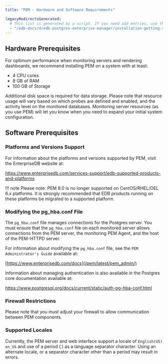 ```yaml
---
title: "PEM - Hardware and Software Requirements"

legacyRedirectsGenerated:
  # This list is generated by a script. If you need add entries, use the `legacyRedirects` key.
  - "/edb-docs/d/edb-postgres-enterprise-manager/installation-getting-started/linux-installation-guide/8.0/pem_hardware_software_requirements.html"
---
```


## Hardware Prerequisites

For optimum performance when monitoring servers and rendering dashboards, we recommend installing PEM on a system with at least:

-   4 CPU cores
-   8 GB of RAM
-   100 GB of Storage

Additional disk space is required for data storage. Please note that resource usage will vary based on which probes are defined and enabled, and the activity level on the monitored databases. Monitoring server resources (as you use PEM) will let you know when you need to expand your initial system configuration.

## Software Prerequisites

### Platforms and Versions Support

For information about the platforms and versions supported by PEM, visit the EnterpriseDB website at:

<https://www.enterprisedb.com/services-support/edb-supported-products-and-platforms>

!!! note Please note:
    PEM 8.0 is no longer supported on CentOS/RHEL/OEL 6.x platforms. It is strongly recommended that EDB products running on these platforms be migrated to a supported platform.

### Modifying the pg_hba.conf File

The `pg_hba.conf` file manages connections for the Postgres server. You must ensure that the `pg_hba.conf` file on each monitored server allows connections from the PEM server, the monitoring PEM Agent, and the host of the PEM-HTTPD server.

For information about modifying the `pg_hba.conf` file, see the `PEM Administrator's Guide` available at:

[https://www.enterprisedb.com/docs](/pem/latest/pem_admin/)

Information about managing authentication is also available in the Postgres core documentation available at:

<https://www.postgresql.org/docs/current/static/auth-pg-hba-conf.html>

### Firewall Restrictions

Please note that you must adjust your firewall to allow communication between PEM components.

### Supported Locales

Currently, the PEM server and web interface support a locale of `English(US) en_US` and use of a period (.) as a language separator character. Using an alternate locale, or a separator character other than a period may result in errors.
